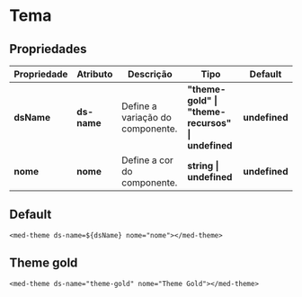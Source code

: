 
<Meta title="Components/Core/Tema/Usage" />

# Tema

## Propriedades

| Propriedade   | Atributo      | Descrição                                   | Tipo                                                                                                                | Default       |
| ------------- | ------------- | ------------------------------------------- | --------------------------------------------------| ------------- |
| **dsName**    | **ds-name**   | Define a variação do componente.            | **"theme-gold" \| "theme-recursos" \| undefined** | **undefined** |
| **nome**      | **nome**      | Define a cor do componente.                 | **string \| undefined**                           | **undefined** |

## Default

```
<med-theme ds-name=${dsName} nome="nome"></med-theme>
```

## Theme gold

```
<med-theme ds-name="theme-gold" nome="Theme Gold"></med-theme>
```
